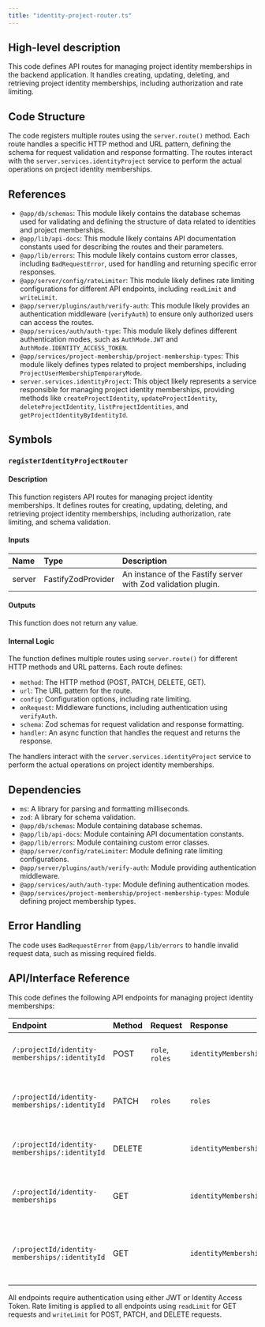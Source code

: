 ```yaml
---
title: "identity-project-router.ts"
---
```


## High-level description
This code defines API routes for managing project identity memberships in the backend application. It handles creating, updating, deleting, and retrieving project identity memberships, including authorization and rate limiting.

## Code Structure
The code registers multiple routes using the `server.route()` method. Each route handles a specific HTTP method and URL pattern, defining the schema for request validation and response formatting. The routes interact with the `server.services.identityProject` service to perform the actual operations on project identity memberships.

## References
- `@app/db/schemas`: This module likely contains the database schemas used for validating and defining the structure of data related to identities and project memberships.
- `@app/lib/api-docs`: This module likely contains API documentation constants used for describing the routes and their parameters.
- `@app/lib/errors`: This module likely contains custom error classes, including `BadRequestError`, used for handling and returning specific error responses.
- `@app/server/config/rateLimiter`: This module likely defines rate limiting configurations for different API endpoints, including `readLimit` and `writeLimit`.
- `@app/server/plugins/auth/verify-auth`: This module likely provides an authentication middleware (`verifyAuth`) to ensure only authorized users can access the routes.
- `@app/services/auth/auth-type`: This module likely defines different authentication modes, such as `AuthMode.JWT` and `AuthMode.IDENTITY_ACCESS_TOKEN`.
- `@app/services/project-membership/project-membership-types`: This module likely defines types related to project memberships, including `ProjectUserMembershipTemporaryMode`.
- `server.services.identityProject`: This object likely represents a service responsible for managing project identity memberships, providing methods like `createProjectIdentity`, `updateProjectIdentity`, `deleteProjectIdentity`, `listProjectIdentities`, and `getProjectIdentityByIdentityId`.

## Symbols

### `registerIdentityProjectRouter`
#### Description
This function registers API routes for managing project identity memberships. It defines routes for creating, updating, deleting, and retrieving project identity memberships, including authorization, rate limiting, and schema validation.

#### Inputs
| Name | Type | Description |
|:-----|:-----|:------------|
| server | FastifyZodProvider | An instance of the Fastify server with Zod validation plugin. |

#### Outputs
This function does not return any value.

#### Internal Logic
The function defines multiple routes using `server.route()` for different HTTP methods and URL patterns. Each route defines:
- `method`: The HTTP method (POST, PATCH, DELETE, GET).
- `url`: The URL pattern for the route.
- `config`: Configuration options, including rate limiting.
- `onRequest`: Middleware functions, including authentication using `verifyAuth`.
- `schema`: Zod schemas for request validation and response formatting.
- `handler`: An async function that handles the request and returns the response.

The handlers interact with the `server.services.identityProject` service to perform the actual operations on project identity memberships.

## Dependencies
- `ms`: A library for parsing and formatting milliseconds.
- `zod`: A library for schema validation.
- `@app/db/schemas`: Module containing database schemas.
- `@app/lib/api-docs`: Module containing API documentation constants.
- `@app/lib/errors`: Module containing custom error classes.
- `@app/server/config/rateLimiter`: Module defining rate limiting configurations.
- `@app/server/plugins/auth/verify-auth`: Module providing authentication middleware.
- `@app/services/auth/auth-type`: Module defining authentication modes.
- `@app/services/project-membership/project-membership-types`: Module defining project membership types.

## Error Handling
The code uses `BadRequestError` from `@app/lib/errors` to handle invalid request data, such as missing required fields.

## API/Interface Reference
This code defines the following API endpoints for managing project identity memberships:

| Endpoint | Method | Request | Response | Description |
|:---------|:-------|:--------|:---------|:------------|
| `/:projectId/identity-memberships/:identityId` | POST | `role`, `roles` | `identityMembership` | Creates a new project identity membership. |
| `/:projectId/identity-memberships/:identityId` | PATCH | `roles` | `roles` | Updates an existing project identity membership. |
| `/:projectId/identity-memberships/:identityId` | DELETE |  | `identityMembership` | Deletes a project identity membership. |
| `/:projectId/identity-memberships` | GET |  | `identityMemberships` | Returns a list of project identity memberships for a project. |
| `/:projectId/identity-memberships/:identityId` | GET |  | `identityMembership` | Returns a specific project identity membership by ID. |

All endpoints require authentication using either JWT or Identity Access Token. Rate limiting is applied to all endpoints using `readLimit` for GET requests and `writeLimit` for POST, PATCH, and DELETE requests.

